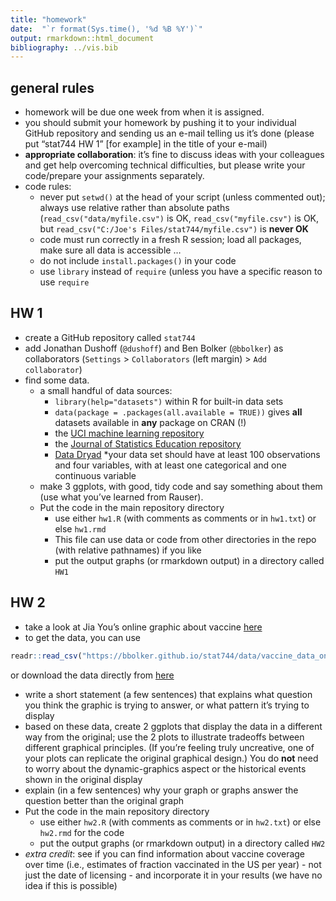 ```yaml
---
title: "homework"
date:  "`r format(Sys.time(), '%d %B %Y')`"
output: rmarkdown::html_document
bibliography: ../vis.bib
---
```


## general rules

* homework will be due one week from when it is assigned.
* you should submit your homework by pushing it to your individual GitHub repository and sending us an e-mail telling us it's done (please put "stat744 HW 1" [for example] in the title of your e-mail)
* **appropriate collaboration**: it's fine to discuss ideas with your colleagues and get help overcoming technical difficulties, but please write your code/prepare your assignments separately.
* code rules:
     * never put `setwd()` at the head of your script (unless commented out); always use relative rather than absolute paths (`read_csv("data/myfile.csv")` is OK, `read_csv("myfile.csv")` is OK, but `read_csv("C:/Joe's Files/stat744/myfile.csv")` is **never OK**
     * code must run correctly in a fresh R session; load all packages, make sure all data is accessible ...
	 * do not include `install.packages()` in your code
	 * use `library` instead of `require` (unless you have a specific reason to use `require`
	 
## HW 1

* create a GitHub repository called `stat744`
* add Jonathan Dushoff (`@dushoff`) and Ben Bolker (`@bbolker`) as collaborators (`Settings` > `Collaborators` (left margin) > `Add collaborator`)
* find some data.
    * a small handful of data sources:
	     * `library(help="datasets")` within R for built-in data sets
		 * `data(package = .packages(all.available = TRUE))` gives **all** datasets available in **any** package on CRAN (!)
		 * the [UCI machine learning repository](http://archive.ics.uci.edu/ml/)
		 * the [Journal of Statistics Education repository](http://ww2.amstat.org/publications/jse/jse_data_archive.htm)
		 * [Data Dryad](http://datadryad.org/)
	*your data set should have at least 100 observations and four variables, with at least one categorical and one continuous variable
	* make 3 ggplots, with good, tidy code and say something about them (use what you've learned from Rauser).
	* Put the code in the main repository directory
		* use either `hw1.R` (with comments as comments or in `hw1.txt`) or else `hw1.rmd`
		* This file can use data or code from other directories in the repo (with relative pathnames) if you like
		* put the output graphs (or rmarkdown output) in a directory called `HW1` 

## HW 2

* take a look at Jia You's online graphic about vaccine [here](http://www.sciencemag.org/news/2017/04/here-s-visual-proof-why-vaccines-do-more-good-harm)
* to get the data, you can use
```r
readr::read_csv("https://bbolker.github.io/stat744/data/vaccine_data_online.csv")
```
or download the data directly from [here](http://sciencestatic.aws.aaas.org.s3.amazonaws.com/article-resources/vaccine-war/vaccine_data_online.csv)

* write a short statement (a few sentences) that explains what question you think the graphic is trying to answer, or what pattern it's trying to display
* based on these data, create 2 ggplots that display the data in a different way from the original; use the 2 plots to illustrate tradeoffs between different graphical principles. (If you're feeling truly uncreative, one of your plots can replicate the original graphical design.) You do **not** need to worry about the dynamic-graphics aspect or the historical events shown in the original display
* explain (in a few sentences) why your graph or graphs answer the question better than the original graph
* Put the code in the main repository directory
	* use either `hw2.R` (with comments as comments or in `hw2.txt`) or else `hw2.rmd` for the code
	* put the output graphs (or rmarkdown output) in a directory called `HW2` 
* *extra credit*: see if you can find information about vaccine coverage over time (i.e., estimates of fraction vaccinated in the US per year) - not just the date of licensing - and incorporate it in your results (we have no idea if this is possible)

